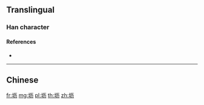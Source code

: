 {{also|壢}}
==Translingual==

===Han character===
{{Han char|rn=32|rad=土|as=04|sn=7|four=|canj=GMKS|ids=⿰土历}}

====References====
* {{Han ref|kx=0226.101|hdz=10422.030|uh=575C|ud=22364}}

----

==Chinese==
{{zh-see|壢}}

[[fr:坜]]
[[mg:坜]]
[[pl:坜]]
[[th:坜]]
[[zh:坜]]